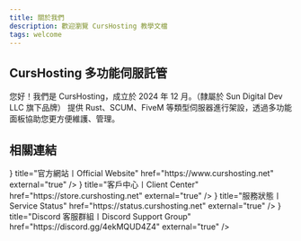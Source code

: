 ```yaml
---
title: 關於我們
description: 歡迎瀏覽 CursHosting 教學文檔
tags: welcome
---
```


## CursHosting 多功能伺服託管
您好！我們是 CursHosting，成立於 2024 年 12 月。（隸屬於 Sun Digital Dev LLC 旗下品牌）
提供 Rust、SCUM、FiveM 等類型伺服器進行架設，透過多功能面板協助您更方便維護、管理。

## 相關連結

<Cards>
  <Card
    icon={<HomeIcon />}
    title="官方網站〡Official Website"
    href="https://www.curshosting.net"
    external="true"
  />
  <Card
    icon={<IdCard />}
    title="客戶中心〡Client Center"
    href="https://store.curshosting.net"
    external="true"
  />
  <Card
    icon={<ChartColumnIncreasing />}
    title="服務狀態〡Service Status"
    href="https://status.curshosting.net"
    external="true"
  />
  <Card
    icon={<UsersRound />}
    title="Discord 客服群組〡Discord Support Group"
    href="https://discord.gg/4ekMQUD4Z4"
    external="true"
  />
</Cards>

